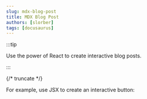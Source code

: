 ```yaml
---
slug: mdx-blog-post
title: MDX Blog Post
authors: [slorber]
tags: [docusaurus]
---
```



:::tip

Use the power of React to create interactive blog posts.

:::

{/* truncate */}

For example, use JSX to create an interactive button:


